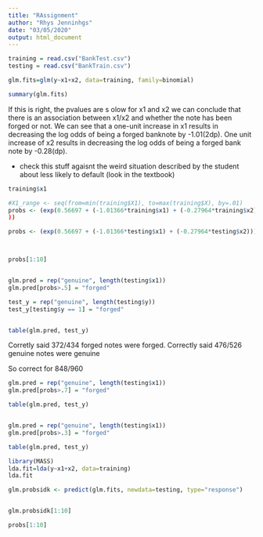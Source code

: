```yaml
---
title: "RAssignment"
author: "Rhys Jenninhgs"
date: "03/05/2020"
output: html_document
---
```


```r
training = read.csv("BankTest.csv")
testing = read.csv("BankTrain.csv")
```


```r
glm.fits=glm(y~x1+x2, data=training, family=binomial)

summary(glm.fits)
```
If this is right, the pvalues are s olow for x1 and x2 we can conclude that there is an association between x1/x2 and whether the note has been forged or not. We can see that a one-unit increase in x1 results in decreasing the log odds of being a forged banknote by -1.01(2dp). One unit increase of x2 results in decreasing the log odds of being a forged bank note by -0.28(dp).


- check this stuff agaisnt the weird situation described by the student about less likely to default (look in the textbook)

```r
training$x1
```

```r



#X1_range <- seq(from=min(training$X1), to=max(training$X), by=.01)
probs <- (exp(0.56697 + (-1.01366*training$x1) + (-0.27964*training$x2))) /(1 + (exp(0.56697 + (-1.01366*training$x1) + (-0.27964*training$x2))))
))

```


```r
probs <- (exp(0.56697 + (-1.01366*testing$x1) + (-0.27964*testing$x2))) /(1 + (exp(0.56697 + (-1.01366*testing$x1) + (-0.27964*testing$x2))))



probs[1:10]



```

```r
glm.pred = rep("genuine", length(testing$x1))
glm.pred[probs>.5] = "forged"

test_y = rep("genuine", length(testing$y))
test_y[testing$y == 1] = "forged"


table(glm.pred, test_y)
```
Corretly said 372/434 forged notes were forged.
Correctly said 476/526 genuine notes were genuine

So correct for 848/960



```r
glm.pred = rep("genuine", length(testing$x1))
glm.pred[probs>.7] = "forged"

table(glm.pred, test_y)



```


```r
glm.pred = rep("genuine", length(testing$x1))
glm.pred[probs>.3] = "forged"

table(glm.pred, test_y)


```



```r
library(MASS)
lda.fit=lda(y~x1+x2, data=training)
lda.fit
```


```r

glm.probsidk <- predict(glm.fits, newdata=testing, type="response")


glm.probsidk[1:10]

probs[1:10]
```













